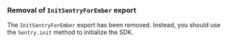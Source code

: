 ### Removal of `InitSentryForEmber` export

The `InitSentryForEmber` export has been removed. Instead, you should use the `Sentry.init` method to initialize the
SDK.

<Include name="migration/javascript-v8/browser-other-changes" />

<Include name="migration/javascript-v8/general-other-changes" />
